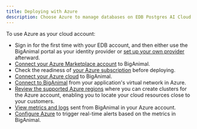 ```yaml
---
title: Deploying with Azure
description: Choose Azure to manage databases on EDB Postgres AI Cloud Service.
---
```


To use Azure as your cloud account:

- Sign in for the first time with your EDB account, and then either use the BigAnimal portal as your identity provider or [set up your own provider](/biganimal/latest/getting_started/identity_provider/) afterward. 
- [Connect your Azure Marketplace account](/biganimal/latest/getting_started/02_azure_market_setup/) to BigAnimal.  
- Check the readiness of [your Azure subscription](/biganimal/latest/getting_started/preparing_cloud_account/01_preparing_azure/) before deploying.  
- [Connect your Azure cloud](/biganimal/latest/getting_started/02_connecting_to_your_cloud/connecting_azure/) to BigAnimal. 
- [Connect to BigAnimal](/biganimal/latest/using_cluster/02_connecting_your_cluster/01_connecting_from_azure/) from your application's virtual network in Azure. 
- [Review the supported Azure regions](/biganimal/latest/overview/03a_region_support/#azure-regions) where you can create clusters for the Azure account, enabling you to locate your cloud resources close to your customers.
- [View metrics and logs](/biganimal/latest/using_cluster/05_monitoring_and_logging/monitoring_from_azure/) sent from BigAnimal in your Azure account. 
- [Configure Azure](/biganimal/latest/using_cluster/05_monitoring_and_logging/alerts/) to trigger real-time alerts based on the metrics in BigAnimal. 